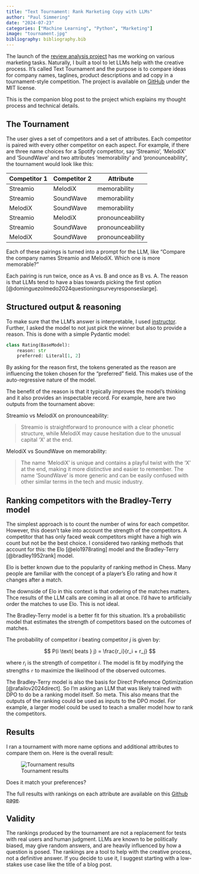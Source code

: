 ```yaml
---
title: "Text Tournament: Rank Marketing Copy with LLMs"
author: "Paul Simmering"
date: "2024-07-23"
categories: ["Machine Learning", "Python", "Marketing"]
image: "tournament.jpg"
bibliography: bibliography.bib
---
```


The launch of the [review analysis project](/projects//aspectwise/index.qmd) has me working on various marketing tasks. Naturally, I built a tool to let LLMs help with the creative process. It's called Text Tournament and the purpose is to compare ideas for company names, taglines, product descriptions and ad copy in a tournament-style competition. The project is available on [GitHub](https://github.com/psimm/text-tournament) under the MIT license.

This is the companion blog post to the project which explains my thought process and technical details.

## The Tournament

The user gives a set of competitors and a set of attributes. Each competitor is paired with every other competitor on each aspect. For example, if there are three name choices for a Spotify competitor, say 'Streamio', 'MelodiX' and 'SoundWave' and two attributes 'memorability' and 'pronounceability', the tournament would look like this:

| Competitor 1 | Competitor 2 | Attribute |
|--------------|--------------|-----------|
| Streamio     | MelodiX      | memorability |
| Streamio     | SoundWave    | memorability |
| MelodiX      | SoundWave    | memorability |
| Streamio     | MelodiX      | pronounceability |
| Streamio     | SoundWave    | pronounceability |
| MelodiX      | SoundWave    | pronounceability |

Each of these pairings is turned into a prompt for the LLM, like "Compare the company names Streamio and MelodiX. Which one is more memorable?"

Each pairing is run twice, once as A vs. B and once as B vs. A. The reason is that LLMs tend to have a bias towards picking the first option [@dominguezolmedo2024questioningsurveyresponseslarge].

## Structured output & reasoning

To make sure that the LLM's answer is interpretable, I used [instructor](https://github.com/jxnl/instructor). Further, I asked the model to not just pick the winner but also to provide a reason. This is done with a simple Pydantic model:

```python
class Rating(BaseModel):
    reason: str
    preferred: Literal[1, 2]
```

By asking for the reason first, the tokens generated as the reason are influencing the token chosen for the "preferred" field. This makes use of the auto-regressive nature of the model.

The benefit of the reason is that it typically improves the model's thinking and it also provides an inspectable record. For example, here are two outputs from the tournament above:

Streamio vs MelodiX on pronounceability:

> Streamio is straightforward to pronounce with a clear phonetic structure, while MelodiX may cause hesitation due to the unusual capital 'X' at the end.

MelodiX vs SoundWave on memorability:

> The name 'MelodiX' is unique and contains a playful twist with the 'X' at the end, making it more distinctive and easier to remember. The name 'SoundWave' is more generic and can be easily confused with other similar terms in the tech and music industry.

## Ranking competitors with the Bradley-Terry model

The simplest approach is to count the number of wins for each competitor. However, this doesn't take into account the strength of the competitors. A competitor that has only faced weak competitors might have a high win count but not be the best choice. I considered two ranking methods that account for this: the Elo [@elo1978rating] model and the Bradley-Terry [@bradley1952rank] model.

Elo is better known due to the popularity of ranking method in Chess. Many people are familiar with the concept of a player's Elo rating and how it changes after a match.

The downside of Elo in this context is that ordering of the matches matters. Thce results of the LLM calls are coming in all at once. I'd have to artificially order the matches to use Elo. This is not ideal.

The Bradley-Terry model is a better fit for this situation. It's a probabilistic model that estimates the strength of competitors based on the outcomes of matches.

The probability of competitor $i$ beating competitor $j$ is given by:

$$
P(i \text{ beats } j) = \frac{r_i}{r_i + r_j}
$$

where $r_i$ is the strength of competitor $i$. The model is fit by modifying the strengths `r` to maximize the likelihood of the observed outcomes.

The Bradley-Terry model is also the basis for Direct Preference Optimization [@rafailov2024direct]. So I'm asking an LLM that was likely trained with DPO to do be a ranking model itself. So meta. This also means that the outputs of the ranking could be used as inputs to the DPO model. For example, a larger model could be used to teach a smaller model how to rank the competitors.

## Results

I ran a tournament with more name options and additional attributes to compare them on. Here is the overall result:

![Tournament results](ranking.png)

Does it match your preferences?

The full results with rankings on each attribute are available on this [Github page]().

## Validity

The rankings produced by the tournament are not a replacement for tests with real users and human judgment. LLMs are known to be politically biased, may give random answers, and are heavily influenced by how a question is posed. The rankings are a tool to help with the creative process, not a definitive answer. If you decide to use it, I suggest starting with a low-stakes use case like the title of a blog post.

